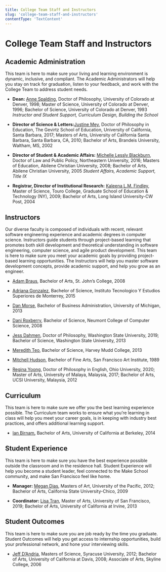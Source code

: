 ```yaml
---
title: College Team Staff and Instructors
slug: 'college-team-staff-and-instructors'
contentType: 'TextContent'
---
```


# College Team Staff and Instructors

## Academic Administration

This team is here to make sure your living and learning environment is dynamic, inclusive, and
compliant. The Academic Administrators will help you stay on track for graduation, listen to your
feedback, and work with the College Team to address student needs.

- **Dean:** [Anne Spalding](mailto:anne@makeschool.com), Doctor of Philosophy, University of
  Colorado at Denver, 1998; Master of Science, University of Colorado at Denver, 1996; Bachelor of
  Science, University of Colorado at Denver, 1993 _Instructor and Student Support, Curriculum
  Design, Building the School_

- **Director of Science & Letters:**[Justine Mey](mailto:justine@makeschool.com), Doctor of
  Philosophy in Education, The Gevirtz School of Education, University of California, Santa Barbara,
  2017; Masters of Arts, University of California Santa Barbara, Santa Barbara, CA, 2010; Bachelor
  of Arts, Brandeis University, Waltham, MS, 2002

- **Director of Student & Academic Affairs:**
  [Michelle Lessly Blackburn](mailto:student.affairs@makeschool.com), Doctor of Law and Public
  Policy, Northeastern University, 2016; Masters of Education, Abilene Christian University, 2008;
  Bachelor of Arts, Abilene Christian University, 2005 _Student Affairs, Academic Support, Title IX_

- **Registrar, Director of Institutional Research:**
  [Kaleena L.M. Findley](mailto:kaleena@makeschool.com), Master of Science, Touro College, Graduate
  School of Education & Technology (NY), 2009; Bachelor of Arts, Long Island University-CW Post,
  2004

## Instructors

Our diverse faculty is composed of individuals with recent, relevant software engineering experience
and academic degrees in computer science. Instructors guide students through project-based learning
that promotes both skill development and theoretical understanding in software engineering, computer
science, and agile product development. This team is here to make sure you meet your academic goals
by providing project-based learning opportunities. The Instructors will help you master software
development concepts, provide academic support, and help you grow as an engineer.

- [Adam Braus](mailto:braus@makeschool.com), Bachelor of Arts, St. John’s College, 2008

- [Adriana Gonzalez](mailto:adriana@makeschool.com), Bachelor of Science, Instituto Tecnologico Y
  Estudios Superiores de Monterrey, 2015

- [Dan Morse](mailto:dan@makeschool.com), Bachelor of Business Administration, University of
  Michigan, 2013

- [Dani Roxberry](mailto:dani@makeschool.com), Bachelor of Science, Neumont College of Computer
  Science, 2008

- [Jess Dahmen](mailto:jess.dahmen@makeschool.com), Doctor of Philosophy, Washington State
  University, 2019; Bachelor of Science, Washington State University, 2013

- [Meredith Teo](mailto:meredith@makeschool.com), Bachelor of Science, Harvey Mudd College, 2013

- [Mitchell Hudson](mailto:mitchell@makeschool.com), Bachelor of Fine Arts, San Francisco Art
  Institute, 1989

- [Regina Yoong](mailto:regina@makeschool.com), Doctor of Philosophy in English, Ohio University,
  2020; Master of Arts, University of Malaya, Malaysia, 2017; Bachelor of Arts, UCSI University,
  Malaysia, 2012

## Curriculum

This team is here to make sure we offer you the best learning experience possible. The Curriculum
team works to ensure what you’re learning in class will help you meet your career goals, is in
keeping with industry best practices, and offers additional learning support.

- [Ian Birnam](mailto:ian@makeschool.com)**,** Bachelor of Arts, University of California at
  Berkeley, 2014

## Student Experience

This team is here to make sure you have the best experience possible outside the classroom and in
the residence hall. Student Experience will help you become a student leader, feel connected to the
Make School community, and make San Francisco feel like home.

- **Manager:** [Megan Dias](mailto:megan.dias@makeschool.com), Masters of Art, University of the
  Pacific, 2012; Bachelor of Arts, California State University-Chico, 2009

- **Coordinator:** [Lisa Tran](mailto:lisa.tran@makeschool.com), Master of Arts, University of San
  Francisco, 2019; Bachelor of Arts, University of California at Irvine, 2013

## Student Outcomes

This team is here to make sure you are job ready by the time you graduate. Student Outcomes will
help you get access to internship opportunities, build your professional network, and hone your
interviewing skills.

- [Jeff D’Andria](mailto:jeff@makeschool.com), Masters of Science, Syracuse University, 2012;
  Bachelor of Arts, University of California at Davis, 2008; Associate of Arts, Skyline College,
  2006
